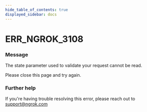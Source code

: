 ```yaml
---
hide_table_of_contents: true
displayed_sidebar: docs
---
```



# ERR_NGROK_3108

### Message

The state parameter used to validate your request cannot be read.

Please close this page and try again.

<ErrorDetails error="err_ngrok_3108" />

### Further help

If you're having trouble resolving this error, please reach out to [support@ngrok.com](mailto:support@ngrok.com?subject=Help%20with%20ERR_NGROK_3108)

